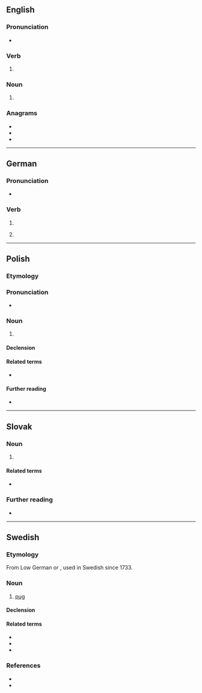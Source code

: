 {{also|Mops|MOPS}}

==English==

===Pronunciation===
* {{rhymes|ɒps|lang=en}}

===Verb===
{{head|en|verb form}}

# {{en-third-person singular of|mop}}

===Noun===
{{head|en|noun plural form}}

# {{plural of|mop|lang=en}}

===Anagrams===
* {{l|en|MSPO}}
* {{l|en|pMOS}}
* {{l|en|poms}}

----

==German==

===Pronunciation===
* {{IPA|/mɔps/|lang=de}}

===Verb===
{{head|de|verb form}}

# {{de-verb form of|mopsen|i|s}}
# {{lb|de|colloquial}} {{de-verb form of|mopsen|1|s|g}}

----

==Polish==
{{wikipedia|lang=pl}}

===Etymology===
{{rfe|pl}}

===Pronunciation===
* {{pl-IPA-auto}}

===Noun===
{{pl-noun|m-an|dim=mopsik}}

# {{l|en|pug}} {{gloss|a dog breed}}

====Declension====
{{pl-decl-noun|mops|mopsy
|mopsa|mopsów
|mopsowi|mopsom
|mopsa|mopsy
|mopsem|mopsami
|mopsie|mopsach
|mopsie|mopsy
}}

====Related terms====
* {{l|pl|mopsi}}

====Further reading====
* {{R:PWN}}

----

==Slovak==

===Noun===
{{sk-noun|g=m}}

# {{l|en|pug}} {{gloss|a dog breed}}

====Related terms====
* {{l|sk|mopslík}}

===Further reading===
* {{R:SDK}}

----

==Swedish==

===Etymology===
From Low German or {{etyl|nl|sv}} {{m|nl|mops}}, used in Swedish since 1733.

===Noun===
{{sv-noun|c}}

# [[pug]]

====Declension====
{{sv-infl-noun-c-ar|genitive=}}

====Related terms====
* {{l|sv|mopsa}}
* {{l|sv|mopsig}}
* {{l|sv|mopsighet}}

===References===
* {{R:SAOL}}
* {{R:SAOB online|mops}}